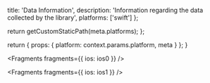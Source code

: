
  title: 'Data Information',
  description: 'Information regarding the data collected by the library',
  platforms: ['swift']
};

  return getCustomStaticPath(meta.platforms);
};

  return {
    props: {
      platform: context.params.platform,
      meta
    }
  };
}


<Fragments fragments={{ ios: ios0 }} />


<Fragments fragments={{ ios: ios1 }} />
